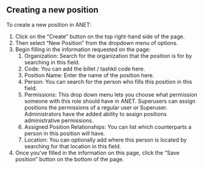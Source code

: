 
<Meta title="2. ANET Superuser Stories/New Position" />

## Creating a new position

To create a new position in ANET:

1. Click on the “Create” button on the top right-hand side of the page.
1. Then select “New Position” from the dropdown menu of options.
1. Begin filling in the information requested on the page:
    1. Organization: Search for the organization that the position is for by searching in this
       field.
    1. Code: You can add the billet / tashkil code here.
    1. Position Name: Enter the name of the position here.
    1. Person: You can search for the person who fills this position in this field.
    1. Permissions: This drop down menu lets you choose what permission someone with this role
       should have in ANET. Superusers can assign positions the permissions of a regular user or Superuser.
       Administrators have the added ability to assign positions administrative permissions.
    1. Assigned Position Relationships: You can list which counterparts a person in this position will have.
    1. Location: You can optionally add where this person is located by searching for that location
       in this field.
1. Once you’ve filled in the information on this page, click the “Save position” button on the
   bottom of the page.
